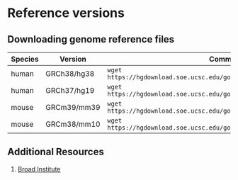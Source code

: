 # Reference versions {#sec-appendix-genome-versions}

## Downloading genome reference files

| Species | Version     | Command                                                                   |
|---------|-------------|---------------------------------------------------------------------------|
| human   | GRCh38/hg38 | `wget https://hgdownload.soe.ucsc.edu/goldenPath/hg38/bigZips/hg38.fa.gz` |
| human   | GRCh37/hg19 | `wget https://hgdownload.soe.ucsc.edu/goldenPath/hg19/bigZips/hg19.fa.gz` |
| mouse   | GRCm39/mm39 | `wget https://hgdownload.soe.ucsc.edu/goldenPath/mm39/bigZips/mm39.fa.gz` |
| mouse   | GRCm38/mm10 | `wget https://hgdownload.soe.ucsc.edu/goldenPath/mm10/bigZips/mm10.fa.gz` |

## Additional Resources

1.  [Broad Institute](https://gatk.broadinstitute.org/hc/en-us/articles/360035890951-Human-genome-reference-builds-GRCh38-or-hg38-b37-hg19%5D)
